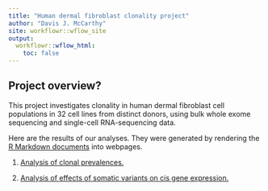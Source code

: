 ```yaml
---
title: "Human dermal fibroblast clonality project"
author: "Davis J. McCarthy"
site: workflowr::wflow_site
output:
  workflowr::wflow_html:
    toc: false
---
```


## Project overview?

This project investigates clonality in human dermal fibroblast cell populations
in 32 cell lines from distinct donors, using bulk whole exome sequencing and 
single-cell RNA-sequencing data.

Here are the results of our analyses. They were generated by rendering
the [R Markdown documents](https://github.com/davismcc/fibroblast-clonality/tree/master/analysis) into webpages.

1. [Analysis of clonal prevalences.](clone_prevalences.html)

2. [Analysis of effects of somatic variants on cis gene expression.](mutated_genes.html)

